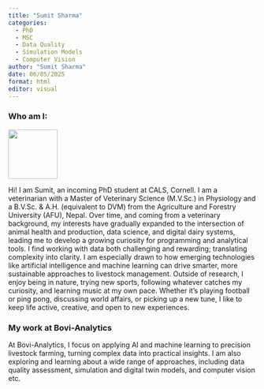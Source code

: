 ---
title: "Sumit Sharma"
categories:
  - PhD
  - MSC
  - Data Quality
  - Simulation Models
  - Computer Vision
author: "Sumit Sharma"
date: 06/05/2025
format: html
editor: visual
---

### Who am I:
![](/files/img/headshots/Sumit_Sharma.jpg){fig-align="right" width="100"}

Hi! I am Sumit, an incoming PhD student at CALS, Cornell. I am a veterinarian with a Master of Veterinary Science (M.V.Sc.) in Physiology and a B.V.Sc. & A.H. (equivalent to DVM) from the Agriculture and Forestry University (AFU), Nepal.
Over time, and coming from a veterinary background, my interests have gradually expanded to the intersection of animal health and production, data science, and digital dairy systems, leading me to develop a growing curiosity for programming and analytical tools. I find working with data both challenging and rewarding; translating complexity into clarity. I am especially drawn to how emerging technologies like artificial intelligence and machine learning can drive smarter, more sustainable approaches to livestock management.
Outside of research, I enjoy being in nature, trying new sports, following whatever catches my curiosity, and learning music at my own pace. Whether it’s playing football or ping pong, discussing world affairs, or picking up a new tune, I like to keep life active, creative, and open to new experiences.


### My work at Bovi-Analytics

At Bovi-Analytics, I focus on applying AI and machine learning to precision livestock farming, turning complex data into practical insights. I am also exploring and learning about a wide range of approaches, including data quality assessment, simulation and digital twin models, and computer vision etc.
